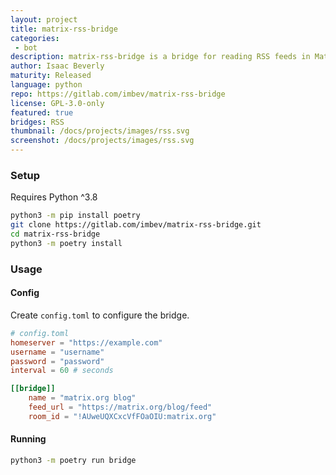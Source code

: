 ```yaml
---
layout: project
title: matrix-rss-bridge
categories:
 - bot
description: matrix-rss-bridge is a bridge for reading RSS feeds in Matrix rooms.
author: Isaac Beverly
maturity: Released
language: python
repo: https://gitlab.com/imbev/matrix-rss-bridge
license: GPL-3.0-only
featured: true
bridges: RSS
thumbnail: /docs/projects/images/rss.svg
screenshot: /docs/projects/images/rss.svg
---
```


### Setup

Requires Python ^3.8

```sh
python3 -m pip install poetry
git clone https://gitlab.com/imbev/matrix-rss-bridge.git
cd matrix-rss-bridge
python3 -m poetry install
```

### Usage

#### Config

Create `config.toml` to configure the bridge.

```toml
# config.toml
homeserver = "https://example.com"
username = "username" 
password = "password"
interval = 60 # seconds

[[bridge]]
    name = "matrix.org blog"
    feed_url = "https://matrix.org/blog/feed"
    room_id = "!AUweUQXCxcVfFOaOIU:matrix.org"
```

#### Running

```sh
python3 -m poetry run bridge
```
